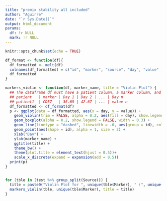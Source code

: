 ```yaml
---
title: "premix stability all included"
author: "Aguirre"
date: "`r Sys.Date()`"
output: html_document
params:
  df: !r NULL
  mark: !r NULL
---
```


```r
knitr::opts_chunk$set(echo = TRUE)
```

```r
df_format <- function(df){
  df_formatted <- melt(df)
  colnames(df_formatted) = c("id", "marker", "source", "day", "value" )
  df_formatted
}

markers_violin <- function(df, marker_name, title = "Violin Plot") {
  ## The dataframe df must have a patient column, a marker column, and as many columns as there are days evaluated
  ## patient   | marker | Day 1 | Day 2 | ... | Day n
  ## patient1  | CD57   | 36.65 | 42.67 | ... | value n
  df_formatted <- df_format(df)
  p <- ggplot(data = df_formatted, aes(x = day, y = value)) +
    geom_violin(trim = FALSE, alpha = 0.2, aes(fill = day), show.legend = FALSE) +
    geom_boxplot(alpha = 0.2, show.legend = FALSE, width = 0.3) +
    geom_line(linetype = "dashed", linewidth = .6, aes(group = id), color = "gray20") +
    geom_point(aes(shape = id), alpha = 1, size = 2) +
    xlab("Day") + 
    ylab(marker_name) +
    ggtitle(title) + 
    theme_bw() +
    theme(plot.title = element_text(hjust = 0.5))+
    scale_x_discrete(expand = expansion(add = 0.5))
  print(p)
}


for (tble in (test %>% group_split(Source))) { 
  title = paste0("Violin Plot for ", unique(tble$Marker), " (", unique(tble$Source), ")")
  markers_violin(tble, unique(tble$Marker), title = title)
} 
```

